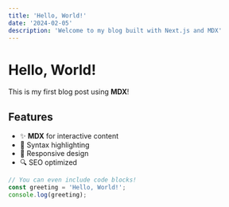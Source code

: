 ```yaml
---
title: 'Hello, World!'
date: '2024-02-05'
description: 'Welcome to my blog built with Next.js and MDX'
---
```


# Hello, World!

This is my first blog post using **MDX**!

## Features

- ✨ **MDX** for interactive content
- 🎨 Syntax highlighting
- 📱 Responsive design
- 🔍 SEO optimized

```js
// You can even include code blocks!
const greeting = 'Hello, World!';
console.log(greeting);
``` 